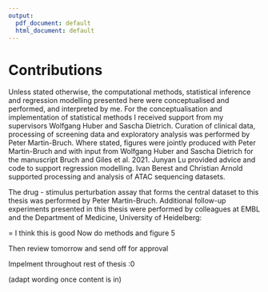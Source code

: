 ```yaml
---
output:
  pdf_document: default
  html_document: default
---
```

# Contributions {-}

Unless stated otherwise, the computational methods, statistical inference and regression modelling presented here were conceptualised and performed, and interpreted by me. For the conceptualisation and implementation of statistical methods I received support from my supervisors Wolfgang Huber and Sascha Dietrich. Curation of clinical data, processing of screening data and exploratory analysis was performed by Peter Martin-Bruch. Where stated, figures were jointly produced with Peter Martin-Bruch and with input from Wolfgang Huber and Sascha Dietrich for the manuscript Bruch and Giles et al. 2021. Junyan Lu provided advice and code to support regression modelling. Ivan Berest and Christian Arnold supported processing and analysis of ATAC sequencing datasets. 

The drug - stimulus perturbation assay that forms the central dataset to this thesis was performed by Peter Martin-Bruch. Additional follow-up experiments presented in this thesis were performed by colleagues at EMBL and the Department of Medicine, University of Heidelberg:
\begin{itemize}
    \item  The Spi-B and PU.1 shRNA Knockdowns were performed by Tina Becirovic and Sophie Herbst
    \item  The immunohistochemistry (IHC) staining of CLL and non-neoplastic lymph nodes were performed by Mark Kriegsmann, Katharina Kriegsmann and Christiane Zgorzelski
    \item  The Ibrutinib - IL4 - STAT6i interaction assay on CLL PMBCs  was performed by Peter-Martin Bruch
    \item  The joint RNAseq - ATACseq - Mass Spectrometry of treated CLL PMBC samples was performed by Peter-Martin Bruch and Nayara Trevisan Doimo de Azevedohe
    
For these experiments, I supported the initiation and experimental design of these follow-up experiments, in addition to analysis and interpretation of the resulting data.  
    
\end{itemize}


= I think this is good 
Now do methods and figure 5

Then review tomorrow and send off for approval 

Impelment throughout rest of thesis  :0 

(adapt wording once content is in)

